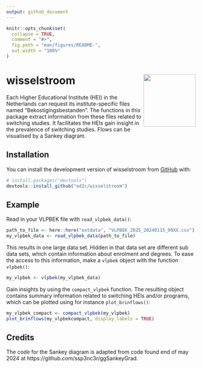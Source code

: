 ```yaml
---
output: github_document
---
```


<!-- README.md is generated from README.Rmd. Please edit that file -->

```r
knitr::opts_chunk$set(
  collapse = TRUE,
  comment = "#>",
  fig.path = "man/figures/README-",
  out.width = "100%"
)
```

# wisselstroom <img src="man/figures/logo.png" align="right" height="139" alt="" />

<!-- badges: start -->
<!-- badges: end -->

Each Higher Educational Institute (HEI) in the Netherlands can request its institute-specific files named "Bekostigingsbestanden". The functions in this package extract information from these files related to switching studies. It facilitates the HEIs gain insight in the prevalence of switching studies. Flows can be visualised by a Sankey diagram.

## Installation

You can install the development version of wisselstroom from [GitHub](https://github.com/) with:

``` r
# install.packages("devtools")
devtools::install_github("ed2c/wisselstroom")
```

## Example

Read in your VLPBEK file with `read_vlpbek_data()`:

``` r
path_to_file <- here::here("extdata", "VLPBEK_2025_20240115_99XX.csv")
my_vlpbek_data <- read_vlpbek_data(path_to_file)
```

This results in one large data set. Hidden in that data set are different sub data sets, which contain information about enrolment and degrees. To ease the access to this information, make a `vlpbek` object with the function `vlpbek()`:  

``` r
my_vlpbek <- vlpbek(my_vlpbek_data)
```

Gain insights by using the `compact_vlpbek` function. The resulting object contains summary information related to switching HEIs and/or programs, which can be plotted using for instance `plot_brinflows()`:

``` r
my_vlpbek_compact <- compact_vlpbek(my_vlpbek)
plot_brinflows(my_vlpbekcompact, display_labels = TRUE)
```

## Credits

The code for the Sankey diagram is adapted from code found end of may 2024 at  https://github.com/ssp3nc3r/ggSankeyGrad. 
